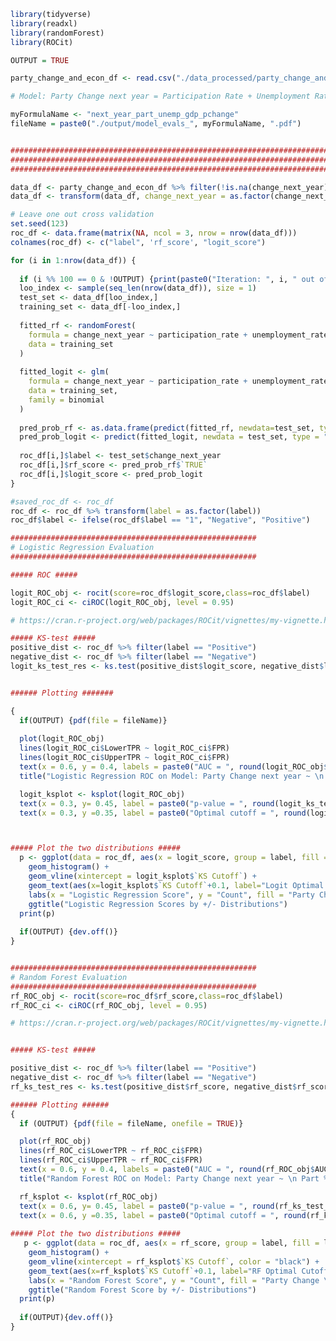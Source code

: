 ```r

library(tidyverse)
library(readxl)
library(randomForest)
library(ROCit)

OUTPUT = TRUE

party_change_and_econ_df <- read.csv("./data_processed/party_change_and_econ_df_v2.csv") %>% select(-1) # Remove row numbers

# Model: Party Change next year = Participation Rate + Unemployment Rate + GDP % Change

myFormulaName <- "next_year_part_unemp_gdp_pchange"
fileName = paste0("./output/model_evals_", myFormulaName, ".pdf")


########################################################################
########################################################################
########################################################################

data_df <- party_change_and_econ_df %>% filter(!is.na(change_next_year) & !is.na(gdp_pchange))
data_df <- transform(data_df, change_next_year = as.factor(change_next_year))

# Leave one out cross validation
set.seed(123)
roc_df <- data.frame(matrix(NA, ncol = 3, nrow = nrow(data_df)))
colnames(roc_df) <- c("label", 'rf_score', "logit_score")

for (i in 1:nrow(data_df)) {
  
  if (i %% 100 == 0 & !OUTPUT) {print(paste0("Iteration: ", i, " out of ", nrow(data_df)))}
  loo_index <- sample(seq_len(nrow(data_df)), size = 1)
  test_set <- data_df[loo_index,]
  training_set <- data_df[-loo_index,]
  
  fitted_rf <- randomForest(
    formula = change_next_year ~ participation_rate + unemployment_rate + gdp_pchange,
    data = training_set
  )
  
  fitted_logit <- glm(
    formula = change_next_year ~ participation_rate + unemployment_rate + gdp_pchange, 
    data = training_set, 
    family = binomial
  )
  
  pred_prob_rf <- as.data.frame(predict(fitted_rf, newdata=test_set, type = "prob"))
  pred_prob_logit <- predict(fitted_logit, newdata = test_set, type = "response")
  
  roc_df[i,]$label <- test_set$change_next_year
  roc_df[i,]$rf_score <- pred_prob_rf$`TRUE`
  roc_df[i,]$logit_score <- pred_prob_logit
}

#saved_roc_df <- roc_df
roc_df <- roc_df %>% transform(label = as.factor(label))
roc_df$label <- ifelse(roc_df$label == "1", "Negative", "Positive")

#######################################################
# Logistic Regression Evaluation
#######################################################

##### ROC ##### 

logit_ROC_obj <- rocit(score=roc_df$logit_score,class=roc_df$label)
logit_ROC_ci <- ciROC(logit_ROC_obj, level = 0.95)

# https://cran.r-project.org/web/packages/ROCit/vignettes/my-vignette.html

##### KS-test ##### 
positive_dist <- roc_df %>% filter(label == "Positive")
negative_dist <- roc_df %>% filter(label == "Negative")
logit_ks_test_res <- ks.test(positive_dist$logit_score, negative_dist$logit_score)


###### Plotting #######

{  
  if(OUTPUT) {pdf(file = fileName)}
  
  plot(logit_ROC_obj)
  lines(logit_ROC_ci$LowerTPR ~ logit_ROC_ci$FPR)
  lines(logit_ROC_ci$UpperTPR ~ logit_ROC_ci$FPR)
  text(x = 0.6, y = 0.4, labels = paste0("AUC = ", round(logit_ROC_obj$AUC, 3)))
  title("Logistic Regression ROC on Model: Party Change next year ~ \n Part % + Unemp. % + GDP %Δ")

  logit_ksplot <- ksplot(logit_ROC_obj)
  text(x = 0.3, y= 0.45, label = paste0("p-value = ", round(logit_ks_test_res$p.value, 3)))
  text(x = 0.3, y =0.35, label = paste0("Optimal cutoff = ", round(logit_ksplot$`KS Cutoff`, 3)))



##### Plot the two distributions #####
  p <- ggplot(data = roc_df, aes(x = logit_score, group = label, fill = label), alpha = 0.5) + 
    geom_histogram() +
    geom_vline(xintercept = logit_ksplot$`KS Cutoff`) +
    geom_text(aes(x=logit_ksplot$`KS Cutoff`+0.1, label="Logit Optimal Cutoff", y=230), colour="black") +
    labs(x = "Logistic Regression Score", y = "Count", fill = "Party Change \nnext year") + 
    ggtitle("Logistic Regression Scores by +/- Distributions")
  print(p)
  
  if(OUTPUT) {dev.off()}
}


#######################################################
# Random Forest Evaluation
#######################################################
rf_ROC_obj <- rocit(score=roc_df$rf_score,class=roc_df$label)
rf_ROC_ci <- ciROC(rf_ROC_obj, level = 0.95)

# https://cran.r-project.org/web/packages/ROCit/vignettes/my-vignette.html


##### KS-test ##### 

positive_dist <- roc_df %>% filter(label == "Positive")
negative_dist <- roc_df %>% filter(label == "Negative")
rf_ks_test_res <- ks.test(positive_dist$rf_score, negative_dist$rf_score)

###### Plotting ######
{
  if (OUTPUT) {pdf(file = fileName, onefile = TRUE)}

  plot(rf_ROC_obj)
  lines(rf_ROC_ci$LowerTPR ~ rf_ROC_ci$FPR)
  lines(rf_ROC_ci$UpperTPR ~ rf_ROC_ci$FPR)
  text(x = 0.6, y = 0.4, labels = paste0("AUC = ", round(rf_ROC_obj$AUC, 3)))
  title("Random Forest ROC on Model: Party Change next year ~ \n Part % + Unemp % + GDP %Δ")

  rf_ksplot <- ksplot(rf_ROC_obj)
  text(x = 0.6, y= 0.45, label = paste0("p-value = ", round(rf_ks_test_res$p.value, 3)))
  text(x = 0.6, y =0.35, label = paste0("Optimal cutoff = ", round(rf_ksplot$`KS Cutoff`, 3)))
  
##### Plot the two distributions #####
   p <- ggplot(data = roc_df, aes(x = rf_score, group = label, fill = label), alpha = 0.5) + 
    geom_histogram() +
    geom_vline(xintercept = rf_ksplot$`KS Cutoff`, color = "black") +
    geom_text(aes(x=rf_ksplot$`KS Cutoff`+0.1, label="RF Optimal Cutoff", y=130), colour="black") +
    labs(x = "Random Forest Score", y = "Count", fill = "Party Change \nnext year") + 
    ggtitle("Random Forest Score by +/- Distributions")
  print(p)
  
  if(OUTPUT){dev.off()}
}

```
